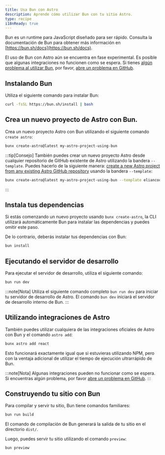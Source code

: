 ```yaml
---
title: Usa Bun con Astro
description: Aprende cómo utilizar Bun con tu sitio Astro.
type: recipe
i18nReady: true
---
```


Bun es un runtime para JavaScript diseñado para ser rápido. Consulta la documentación de Bun para obtener más información en [https://bun.sh/docs](https://bun.sh/docs).

El uso de Bun con Astro aún se encuentra en fase experimental. Es posible que algunas integraciones no funcionen como se espera. Si tienes [algún problema al utilizar Bun](https://github.com/oven-sh/bun/issues/new/choose), por favor, [abre un problema en GitHub](https://github.com/oven-sh/bun/issues/new/choose).

## Instalando Bun

Utiliza el siguiente comando para instalar Bun:


```bash
curl -fsSL https://bun.sh/install | bash
```

## Crea un nuevo proyecto de Astro con Bun.

Crea un nuevo proyecto Astro con Bun utilizando el siguiente comando `create astro`:

```bash
bunx create-astro@latest my-astro-project-using-bun
```

:::tip[Consejo]
También puedes crear un nuevo proyecto Astro desde cualquier repositorio de GitHub existente de Astro utilizando la bandera `--template`. Puedes hacerlo de la siguiente manera: [create a new Astro project from any existing Astro GitHub repository](/es/install/auto/#plantillas-de-inicio) usando la bandera `--template`:

```bash
bunx create-astro@latest my-astro-project-using-bun --template eliancodes/brutal
```
:::

## Instala tus dependencias

Si estás comenzando un nuevo proyecto usando `bunx create-astro`, la CLI utilizará automáticamente Bun para instalar las dependencias y puedes omitir este paso.

De lo contrario, deberás instalar tus dependencias con Bun:

```bash
bun install
```

## Ejecutando el servidor de desarrollo

Para ejecutar el servidor de desarrollo, utiliza el siguiente comando:

```bash
bun run dev
```

:::note[Nota]
Utiliza el siguiente comando completo `bun run dev` para iniciar tu servidor de desarrollo de Astro. El comando `bun dev` iniciará el servidor de desarrollo interno de Bun.
:::

## Utilizando integraciones de Astro

También puedes utilizar cualquiera de las integraciones oficiales de Astro con Bun y el comando `astro add`:

```bash
bunx astro add react
```

Esto funcionará exactamente igual que si estuvieras utilizando NPM, pero con la ventaja adicional de utilizar el tiempo de ejecución ultrarrápido de Bun.

:::note[Nota]
Algunas integraciones pueden no funcionar como se espera. Si encuentras algún problema, por favor [abre un problema en GitHub](https://github.com/withastro/astro/issues/new/choose).
:::

## Construyendo tu sitio con Bun

Para compilar y servir tu sitio, Bun tiene comandos familiares:

```bash
bun run build
```

El comando de compilación de Bun generará la salida de tu sitio en el directorio `dist/`.

Luego, puedes servir tu sitio utilizando el comando `preview`:

```bash
bun preview
```
